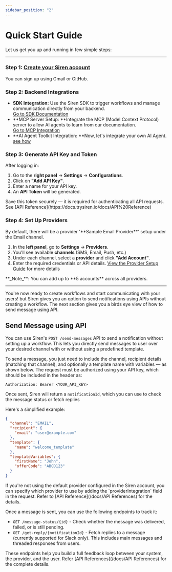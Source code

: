 ```yaml
---
sidebar_position: "2"
---
```


# Quick Start Guide

Let us get you up and running in few simple steps:

---

### Step 1: [Create your Siren account](https://app.trysiren.io/sign-up)

You can sign up using Gmail or GitHub.

### Step 2: Backend Integrations

- **SDK Integration:** Use the Siren SDK to trigger workflows and manage communication directly from your backend.\
  [Go to SDK Documentation](https://docs.trysiren.io/docs/SDK)
- \*\*MCP Server Setup: \*\*Integrate the MCP (Model Context Protocol) server to allow AI agents to learn from our documentation.\
  [Go to MCP Integration](https://docs.trysiren.io/docs/MCP%20Server)
- \*\*AI Agent Toolkit Integration: \*\*Now, let's integrate your own AI Agent. [see how](/docs/MCP)

### Step 3: Generate API Key and Token

After logging in:

1. Go to the **right panel** → **Settings** → **Configurations**.
2. Click on **"Add API Key"**.
3. Enter a name for your API key.
4. An **API Token** will be generated.

<Warning>
  Save this token securely — it is required for authenticating all API requests. See [API Reference](https://docs.trysiren.io/docs/API%20Reference)
</Warning>

### Step 4: Set Up Providers

<Info>
  By default, there will be a provider '**Sample Email Provider**' setup under the Email channel.
</Info>

1. In the **left panel**, go to **Settings** → **Providers**.
2. You'll see available **channels** (SMS, Email, Push, etc.)
3. Under each channel, select a **provider** and click **"Add Account"**.
4. Enter the required credentials or API details. [View the Provider Setup Guide](https://docs.trysiren.io/docs/Providers) for more details

<Note>
  **_Note_**: You can add up to **5 accounts** across all providers.
</Note>

---

You're now ready to create workflows and start communicating with your users\! but Siren gives you an option to send notifications using APIs without creating a workflow. The next section gives you a birds eye view of how to send message using API.

## Send Message using API

You can use Siren's `POST /send-messages` API to send a notification without setting up a workflow. This lets you directly send messages to user over your desired channel with or without using a predefined template.

To send a message, you just need to include the channel, recipient details (matching that channel), and optionally a template name with variables — as shown below. The request must be authorized using your API key, which should be included in the header as:

`Authorization: Bearer <YOUR_API_KEY>`

Once sent, Siren will return a `notificationId`, which you can use to check the message status or fetch replies

Here's a simplified example:

```json
{
  "channel": "EMAIL",
  "recipient": {
    "email": "user@example.com"
  },
  "template": {
    "name": "welcome_template"
  },
  "templateVariables": {
    "firstName": "John",
    "offerCode": "ABCD123"
  }
}
```

<Note>
  If you're not using the default provider configured in the Siren account, you can specify which provider to use by adding the `providerIntegration` field in the request. Refer to [API Reference](/docs/API References) for the details.
</Note>

Once a message is sent, you can use the following endpoints to track it:

- `GET /message-status/{id}` - Check whether the message was delivered, failed, or is still pending.
- `GET /get-reply/{notificationId}` - Fetch replies to a message (currently supported for Slack only). This includes main messages and threaded responses from users.

These endpoints help you build a full feedback loop between your system, the provider, and the user. Refer [API References](/docs/API References) for the complete details.